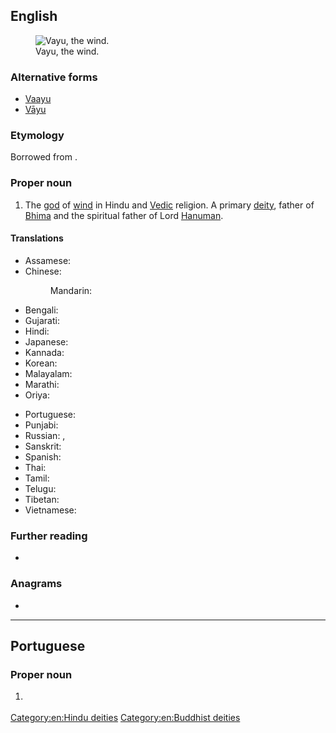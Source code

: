 {{also|Vāyu}}
==English==
[[Image:Vayu.jpg|thumb|Vayu, the wind.]]

===Alternative forms===
* [[Vaayu]]
* [[Vāyu]]

===Etymology===
Borrowed from {{bor|en|sa|वायु|tr=Vāyú}}.

===Proper noun===
{{en-proper noun}}

# {{lb|en|Indian mythology}} The [[god]] of [[wind]] in Hindu and [[Vedic]] religion. A primary [[deity]], father of [[Bhima]] and the spiritual father of Lord [[Hanuman]].

====Translations====
{{trans-top|god of wind in Indian religions}}
* Assamese: {{t|as|বায়ু|tr=baẏu|sc=Beng}}
* Chinese:
*: Mandarin: {{t+|cmn|風天|tr=fēngtiān}}
* Bengali: {{t|bn|বায়ু|tr=baẏu|sc=Beng}}
* Gujarati: {{t-needed|gu}}
* Hindi: {{t+|hi|वायु|m|tr=vāyu|sc=Deva}}
* Japanese: {{t+|ja|風天|tr=fūten}}
* Kannada: {{t+|kn|ವಾಯು|sc=Knda}}
* Korean: {{t+|ko|풍천|tr=pungcheon}}
* Malayalam: {{t+|ml|വായു|sc=Mlym}}
* Marathi: {{t|mr|वायु|m|tr=vāyu|sc=Deva}}
* Oriya: {{t+|or|ବାୟୁ|tr=bāẏu|sc=Orya}}
{{trans-mid}}
* Portuguese: {{t|pt|Vayu|m}}
* Punjabi: {{t-needed|pa}}
* Russian: {{t|ru|Ваю́|m}}, {{t|ru|Вайю́|m}}
* Sanskrit: {{t+|sa|वायु|tr=Vāyú}}
* Spanish: {{t|es|Vāyu}}
* Thai: {{t|th|พระพาย}}
* Tamil: {{t+|ta|வாயு|sc=Taml}}
* Telugu: {{t-check|te|[[వాయువు]] [[వాయుదేవుడు]] [[వాయుదేవత]]|sc=Telu}} <!-- was "[[వాయువు]] [[వాయుదేవుడు]] [[వాయుదేవత]]" - assumed sum-of-parts; if an idiom, remove the wikilinks to the individual words. see [[User:Kephir/gadgets/xte#Translation_fixing]] -->
* Tibetan: {{t|bo|རླུང}}
* Vietnamese: {{t+|vi|phong thiên}}
{{trans-bottom}}

===Further reading===
* {{pedialite}}

===Anagrams===
* {{anagrams|en|a=auvy|Yuva}}

[[Category:en:Hindu deities]]
[[Category:en:Buddhist deities]]

----

==Portuguese==

===Proper noun===
{{pt-proper noun|m}}

# {{lb|pt|Hinduism}} {{l|en|Vayu}} {{gloss|god of wind in Hinduism}}
